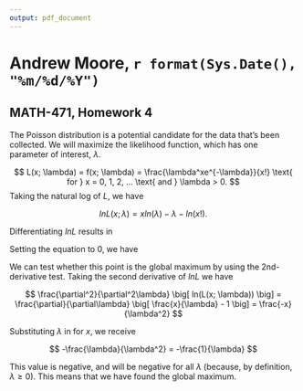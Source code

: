 ```yaml
---
output: pdf_document
---
```


# Andrew Moore, `r format(Sys.Date(), "%m/%d/%Y")`

## MATH-471, Homework 4

The Poisson distribution is a potential candidate for the data that's been collected. We will maximize the likelihood function, which has one parameter of interest, $\lambda$.

$$
L(x; \lambda) = f(x; \lambda) = \frac{\lambda^xe^{-\lambda}}{x!} \text{ for } x = 0, 1, 2, ... \text{ and } \lambda > 0.
$$
Taking the natural log of $L$, we have

$$
lnL(x; \lambda) = xln(\lambda) - \lambda - ln(x!).
$$

Differentiating $lnL$ results in 

\begin{align*}
\frac{\partial}{\partial\lambda} \big[ lnL(x; \lambda) \big] = \frac{\partial}{\partial\lambda}\big[ xln(\lambda) - \lambda - ln(x!) \big] = \frac{x}{\lambda} - 1
\end{align*}

Setting the equation to 0, we have

\begin{align*}
0 &= \frac{x}{\lambda} - 1 \\
1 &= \frac{x}{\lambda} \\
\lambda &= x
\end{align*}

We can test whether this point is the global maximum by using the 2nd-derivative test. Taking the second derivative of $lnL$ we have

$$
\frac{\partial^2}{\partial^2\lambda} \big[ ln(L(x; \lambda)) \big] = \frac{\partial}{\partial\lambda} \big[ \frac{x}{\lambda} - 1 \big] = \frac{-x}{\lambda^2}
$$

Substituting $\lambda$ in for $x$, we receive

$$
-\frac{\lambda}{\lambda^2} = -\frac{1}{\lambda}
$$

This value is negative, and will be negative for all $\lambda$ (because, by definition, $\lambda \geq 0$). This means that we have found the global maximum.
